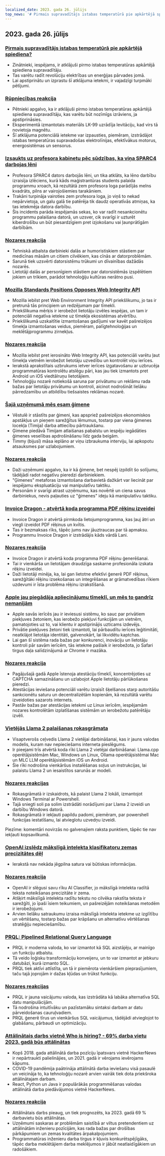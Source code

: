 ```yaml
---
localized_date: 2023. gada 26. jūlijs
top_news: '# Pirmais supravadītājs istabas temperatūrā pie apkārtējā spiediena?'
---
```


## 2023. gada 26. jūlijs

### [Pirmais supravadītājs istabas temperatūrā pie apkārtējā spiediena?](https://arxiv.org/abs/2307.12008)

- Zinātnieki, iespējams, ir atklājuši pirmo istabas temperatūras apkārtējā spiediena supravadītāju.
- Tas varētu radīt revolūciju elektrības un enerģijas pārvades jomā.
- Lai apstiprinātu un izprastu šī atklājuma ietekmi, ir vajadzīgi turpmāki pētījumi.

### [Rūpniecības reakcija](http://news.ycombinator.com/item?id=36864624)

- Pētnieki apgalvo, ka ir atklājuši pirmo istabas temperatūras apkārtējā spiediena supravadītāju, kas varētu būt nozīmīgs izrāviens, ja apstiprināsies.
- Eksperimentā izmantotais materiāls LK-99 uzrādīja levitāciju, kad virs tā novietoja magnētu.
- Šī atklājuma potenciālā ietekme var izpausties, piemēram, izstrādājot istabas temperatūras supravadošas elektrolīnijas, efektīvākus motorus, energosistēmas un sensorus.

### [Izsaukts uz profesora kabinetu pēc sūdzības, ka viņa SPARC4 darbojas lēni](https://infosec.exchange/@paco/110772422266480371)

- Profesora SPARC4 dators darbojās lēni, un tika atklāts, ka lēno darbību izraisīja izlēciens, kurā kāds maģistrantūras students palaida programmu xroach, kā rezultātā zem profesora loga parādījās melns kvadrāts, pilns ar vairojošiemies tarakāniem.
- Trakāni turpināja vairoties zem profesora loga, jo viņš to nekad nepārvietoja, un galu galā tie patērēja tik daudz operatīvās atmiņas, ka tas ietekmēja datora darbību.
- Šis incidents parāda iespējamās sekas, ko var radīt nesankcionētu programmu palaišana datorā, un uzsver, cik svarīgi ir uzturēt kiberdrošību un būt piesardzīgiem pret izjokošanu vai ļaunprātīgām darbībām.

### [Nozares reakcija](http://news.ycombinator.com/item?id=36857314)

- Tehniskā atbalsta darbinieki dalās ar humoristiskiem stāstiem par medicīnas māsām un citiem cilvēkiem, kas cīnās ar datorproblēmām.
- Sarunā tiek uzsvērti datorsistēmu trūkumi un dīvainības dažādās nozarēs.
- Lietotāji dalās ar personīgiem stāstiem par datorsistēmās izspēlētiem jokiem un trikiem, parādot tehnoloģiju kultūras nerātno pusi.

### [Mozilla Standards Positions Opposes Web Integrity API](https://github.com/mozilla/standards-positions/issues/852)

- Mozilla iebilst pret Web Environment Integrity API priekšlikumu, jo tas ir pretrunā tās principiem un redzējumam par tīmekli.
- Priekšlikuma mērķis ir ierobežot lietotāju izvēles iespējas, un tam ir potenciāli negatīva ietekme uz tīmekļa ekosistēmas atvērtību.
- Priekšlikumā uzskaitītie izmantošanas gadījumi var kavēt pašreizējos tīmekļa izmantošanas veidus, piemēram, palīgtehnoloģijas un meklētājprogrammu zirnekļus.

### [Nozares reakcija](http://news.ycombinator.com/item?id=36857032)

- Mozilla iebilst pret ierosināto Web Integrity API, kas potenciāli varētu ļaut tīmekļa vietnēm ierobežot lietotāju uzvedību un kontrolēt viņu ierīces.
- Ierakstā aprakstītais uzbrukums ietver ierīces izgatavošanu ar uzbrucēja programmatūras kontrolētu atslēgu pāri, kas jau tiek izmantots pret Android un iOS viedtālruņu lietotājiem.
- Tehnoloģiju nozarē notiekošā saruna par privātumu un reklāmu rada bažas par lietotāju privātumu un kontroli, aicinot nodrošināt lielāku pārredzamību un atbildību tiešsaistes reklāmas nozarē.

### [Šajā uzņēmumā mēs esam ģimene](https://pboyd.io/posts/at-company-we-are-family/)

- Vēstulē ir stāstīts par ģimeni, kas apspriež pašreizējos ekonomiskos apstākļus un pieņem sarežģītus lēmumus, tostarp par viena ģimenes locekļa (Timija) darba attiecību pārtraukšanu.
- Ģimene piedāvā Timijam atlaišanas pabalstu un iespēju iegādāties ģimenes veselības apdrošināšanu līdz gada beigām.
- Timmy (bijusī) māsa ieplāno ar viņu izbraukuma interviju, lai apkopotu atsauksmes par uzlabojumiem.

### [Nozares reakcija](http://news.ycombinator.com/item?id=36864476)

- Daži uzņēmumi apgalvo, ka ir kā ģimene, bet nespēj izpildīt šo solījumu, tādējādi radot negatīvu pieredzi darbiniekiem.
- "Ģimenes" metaforas izmantošana darbavietā dažkārt var liecināt par iespējamu ekspluatāciju vai manipulatīvu taktiku.
- Personām ir svarīgi atrast uzņēmumu, kas novērtē un ciena savus darbiniekus, nevis paļauties uz "ģimenes" ideju kā manipulatīvu taktiku.

### [Invoice Dragon - atvērtā koda programma PDF rēķinu izveidei](https://invoicedragon.com/)

- Invoice Dragon ir atvērtā pirmkoda lietojumprogramma, kas ļauj ātri un viegli izveidot PDF rēķinus un kvītis.
- Tas ir bezmaksas rīks, tāpēc jums nav jāuztraucas par tā apmaksu.
- Programmu Invoice Dragon ir izstrādājis kāds vārdā Lani.

### [Nozares reakcija](http://news.ycombinator.com/item?id=36860898)

- Invoice Dragon ir atvērtā koda programma PDF rēķinu ģenerēšanai.
- Tai ir vienkārša un lietotājam draudzīga saskarne profesionāla izskata rēķinu izveidei.
- Daži lietotāji minēja, ka, lai gan lietotne efektīvi ģenerē PDF rēķinus, sarežģītāki rēķinu izsekošanas un integrēšanas ar grāmatvedības rīkiem uzdevumi ir īsta problēma rēķinu izrakstīšanā.

### [Apple jau piegādāja apliecinājumu tīmeklī, un mēs to gandrīz nemanījām](https://httptoolkit.com/blog/apple-private-access-tokens-attestation/)

- Apple savās ierīcēs jau ir ieviesusi sistēmu, ko sauc par privātiem piekļuves žetoniem, kas ierobežo piekļuvi funkcijām un vietnēm, pamatojoties uz to, vai klientu ir apstiprinājis uzticams izdevējs.
- Privātie piekļuves žetoni tiek izmantoti, lai pārbaudītu ierīces leģitimitāti, neatklājot lietotāja identitāti, galvenokārt, lai likvidētu kaptchas.
- Lai gan šī sistēma rada bažas par konkurenci, inovāciju un lietotāju kontroli pār savām ierīcēm, tās ietekme pašlaik ir ierobežota, jo Safari tirgus daļa salīdzinājumā ar Chrome ir mazāka.

### [Nozares reakcija](http://news.ycombinator.com/item?id=36862494)

- Pagājušajā gadā Apple īstenoja atestāciju tīmeklī, koncentrējoties uz CAPTCHA samazināšanu un uzlabojot Apple lietotāju pārlūkošanas pieredzi.
- Atestācijas ieviešana potenciāli varētu izraisīt šķelšanos starp autoritāšu sankcionētu saturu un decentralizētām kopienām, kā rezultātā varētu izveidoties sazarots internets.
- Pastāv bažas par atestācijas ietekmi uz Linux ierīcēm, iespējamām nozares kontrolētām izplatīšanas sistēmām un ierobežotu patērētāju izvēli.

### [Vietējās Llama 2 palaišanas rokasgrāmata](https://replicate.com/blog/run-llama-locally)

- Visaptverošs ceļvedis Llama 2 vietējai darbināšanai, kas ir jauns valodas modelis, kuram nav nepieciešams interneta pieslēgums.
- Ir pieejami trīs atvērtā koda rīki Llama 2 vietējai darbināšanai: Llama.cpp operētājsistēmām Mac, Windows un Linux, Ollama operētājsistēmai Mac un MLC LLM operētājsistēmām iOS un Android.
- Šie rīki nodrošina vienkāršus instalēšanas soļus un instrukcijas, lai palaistu Llama 2 un iesaistītos sarunās ar modeli.

### [Nozares reakcijas](http://news.ycombinator.com/item?id=36865495)

- Rokasgrāmatā ir izskaidrots, kā palaist Llama 2 lokāli, izmantojot Windows Terminal ar Powershell.
- Tajā sniegti soli pa solim izstrādāti norādījumi par Llama 2 izveidi un darbību Windows datorā.
- Rokasgrāmatā ir iekļauti papildu padomi, piemēram, par powershell funkcijas iestatīšanu, lai atvieglotu uzvedņu izveidi.

Piezīme: komentāri novirzās no galvenajiem raksta punktiem, tāpēc tie nav iekļauti kopsavilkumā.

### [OpenAI izslēdz mākslīgā intelekta klasifikatoru zemas precizitātes dēļ](https://decrypt.co/149826/openai-quietly-shutters-its-ai-detection-tool)

- Ierakstā nav nekāda jēgpilna satura vai būtiskas informācijas.

### [Nozares reakcija](http://news.ycombinator.com/item?id=36862850)

- OpenAI ir slēgusi savu rīku AI Classifier, jo mākslīgā intelekta radītā teksta noteikšanas precizitāte ir zema.
- Atšķirt mākslīgā intelekta radītu tekstu no cilvēka rakstīta teksta ir sarežģīti, jo īpaši īsiem teikumiem, un pašreizējām noteikšanas metodēm ir ierobežojumi.
- Arvien lielāku satraukumu izraisa mākslīgā intelekta ietekme uz izglītību un vērtēšanu, tostarp bažas par krāpšanu un alternatīvu vērtēšanas stratēģiju nepieciešamību.

### [PRQL: Pipelined Relational Query Language](https://github.com/PRQL/prql)

- PRQL ir moderna valoda, ko var izmantot kā SQL aizstājēju, ar mainīgo un funkciju atbalstu.
- Tā veido loģisku transformāciju konveijeru, un to var izmantot ar jebkuru datubāzi, kurā izmanto SQL.
- PRQL tiek aktīvi attīstīta, un tā ir piemērota vienkāršiem pieprasījumiem, taču tajā joprojām ir dažas kļūdas un trūkst funkciju.

### [Nozares reakcijas](http://news.ycombinator.com/item?id=36866861)

- PRQL ir jauna vaicājumu valoda, kas izstrādāta kā labāka alternatīva SQL datu manipulācijām.
- Tā nodrošina intuitīvāku un pazīstamāku sintaksi darbam ar datu pārveidošanas cauruļvadiem.
- PRQL ģenerē tīrus un vienkāršus SQL vaicājumus, tādējādi atvieglojot to glabāšanu, pārbaudi un optimizāciju.

### [Attālinātais darbs vietnē Who is hiring? - 69% darba vietu 2023. gadā būs attālinātas](https://blog.spatial.chat/tracking-hackernews-shifting-preferences-for-remote-jobs-over-5-years/)

- Kopš 2018. gada attālinātā darba pozīciju īpatsvars vietnē HackerNews ir nepārtraukti palielinājies, un 2021. gadā ir vērojams ievērojams kāpums.
- COVID-19 pandēmija paātrināja attālinātā darba ieviešanu visā pasaulē un veicināja to, ka tehnoloģiju nozarē arvien vairāk tiek dota priekšroka attālinātajam darbam.
- React, Python un Java ir populārākās programmēšanas valodas attālinātā darba piedāvājumos vietnē HackerNews.

### [Nozares reakcija](http://news.ycombinator.com/item?id=36863280)

- Attālinātais darbs pieaug, un tiek prognozēts, ka 2023. gadā 69 % darbavietu būs attālinātas.
- Uzņēmumi saskaras ar problēmām saistībā ar viltus pretendentiem uz attālinātām inženieru pozīcijām, kas rada bažas par drošības pārkāpumiem un zemas kvalitātes ārpakalpojumiem.
- Programmatūras inženieru darba tirgus ir kļuvis konkurētspējīgāks, tāpēc darba meklētājiem darba meklējumos ir jābūt neatlaidīgākiem un radošākiem.
